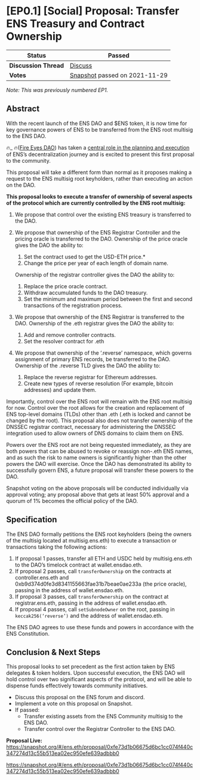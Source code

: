 
# \[EP0.1] \[Social] Proposal: Transfer ENS Treasury and Contract Ownership

| **Status**            | Passed                                                                                                                                      |
| --------------------- | ------------------------------------------------------------------------------------------------------------------------------------------- |
| **Discussion Thread** | [Discuss](https://discuss.ens.domains/t/ep1-social-proposal-transfer-ens-treasury-and-contract-ownership/6307)                              |
| **Votes**             | [Snapshot](https://snapshot.org/#/ens.eth/proposal/0xfe73d1b06675d6bc1cc074f440c347274d13c55b513ea02ec950efe639adbbb0) passed on 2021-11-29 |

_Note: This was previously numbered EP1._

## Abstract

With the recent launch of the ENS DAO and $ENS token, it is now time for key governance powers of ENS to be transferred from the ENS root multisig to the ENS DAO.

🔥\_ 🔥([Fire Eyes DAO](https://fireeyes.xyz)) has taken a [central role in the planning and execution](https://mirror.xyz/james.eth/XkOIGh8xu\_bF2cQV4QZkKxoN0o1OuNoEb3o-Nzjdo3I) of ENS’s decentralization journey and is excited to present this first proposal to the community.

This proposal will take a different form than normal as it proposes making a request to the ENS multisig root keyholders, rather than executing an action on the DAO.

**This proposal looks to execute a transfer of ownership of several aspects of the protocol which are currently controlled by the ENS root multisig:**

1. We propose that control over the existing ENS treasury is transferred to the DAO.
2.  We propose that ownership of the ENS Registrar Controller and the pricing oracle is transferred to the DAO. Ownership of the price oracle gives the DAO the ability to:

    1. Set the contract used to get the USD-ETH price.\*
    2. Change the price per year of each length of domain name.

    Ownership of the registrar controller gives the DAO the ability to:

    1. Replace the price oracle contract.
    2. Withdraw accumulated funds to the DAO treasury.
    3. Set the minimum and maximum period between the first and second transactions of the registration process.
3. We propose that ownership of the ENS Registrar is transferred to the DAO. Ownership of the .eth registrar gives the DAO the ability to:
   1. Add and remove controller contracts.
   2. Set the resolver contract for .eth
4. We propose that ownership of the ‘.reverse’ namespace, which governs assignment of primary ENS records, be transferred to the DAO. Ownership of the .reverse TLD gives the DAO the ability to:
   1. Replace the reverse registrar for Ethereum addresses.
   2. Create new types of reverse resolution (For example, bitcoin addresses) and update them.

Importantly, control over the ENS root will remain with the ENS root multisig for now. Control over the root allows for the creation and replacement of ENS top-level domains (TLDs) other than .eth (.eth is locked and cannot be changed by the root). This proposal also does not transfer ownership of the DNSSEC registrar contract, necessary for administering the DNSSEC integration used to allow owners of DNS domains to claim them on ENS.

Powers over the ENS root are not being requested immediately, as they are both powers that can be abused to revoke or reassign non-.eth ENS names, and as such the risk to name owners is significantly higher than the other powers the DAO will exercise. Once the DAO has demonstrated its ability to successfully govern ENS, a future proposal will transfer these powers to the DAO.

Snapshot voting on the above proposals will be conducted individually via approval voting; any proposal above that gets at least 50% approval and a quorum of 1% becomes the official policy of the DAO.

## Specification

The ENS DAO formally petitions the ENS root keyholders (being the owners of the multisig located at multisig.ens.eth) to execute a transaction or transactions taking the following actions:

1. If proposal 1 passes, transfer all ETH and USDC held by multisig.ens.eth to the DAO’s timelock contract at wallet.ensdao.eth.
2. If proposal 2 passes, call `transferOwnership` on the contracts at controller.ens.eth and 0xb9d374d0fe3d8341155663fae31b7beae0ae233a (the price oracle), passing in the address of wallet.ensdao.eth.
3. If proposal 3 passes, call `transferOwnership` on the contract at registrar.ens.eth, passing in the address of wallet.ensdao.eth.
4. If proposal 4 passes, call `setSubnodeOwner` on the root, passing in `keccak256(‘reverse’)` and the address of wallet.ensdao.eth.

The ENS DAO agrees to use these funds and powers in accordance with the ENS Constitution.

## Conclusion & Next Steps

This proposal looks to set precedent as the first action taken by ENS delegates & token holders. Upon successful execution, the ENS DAO will hold control over two significant aspects of the protocol, and will be able to dispense funds effectively towards community initiatives.

* Discuss this proposal on the ENS forum and discord.
* Implement a vote on this proposal on Snapshot.
* If passed:
  * Transfer existing assets from the ENS Community multisig to the ENS DAO.
  * Transfer control over the Registrar Controller to the ENS DAO.

**Proposal Live:** https://snapshot.org/#/ens.eth/proposal/0xfe73d1b06675d6bc1cc074f440c347274d13c55b513ea02ec950efe639adbbb0

https://snapshot.org/#/ens.eth/proposal/0xfe73d1b06675d6bc1cc074f440c347274d13c55b513ea02ec950efe639adbbb0